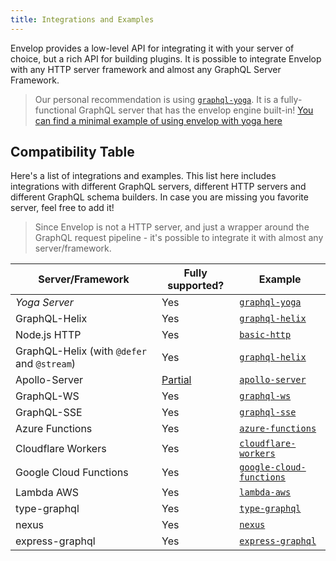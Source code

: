 ```yaml
---
title: Integrations and Examples
---
```


Envelop provides a low-level API for integrating it with your server of choice, but a rich API for building plugins. It is possible to integrate Envelop with any HTTP server framework and almost any GraphQL Server Framework.

> Our personal recommendation is using [`graphql-yoga`](https://graphql-yoga.com/). It is a fully-functional GraphQL server that has the envelop engine built-in! [You can find a minimal example of using envelop with yoga here](https://www.graphql-yoga.com/docs/features/envelop-plugins)

## Compatibility Table

Here's a list of integrations and examples. This list here includes integrations with different GraphQL servers, different HTTP servers and different GraphQL schema builders. In case you are missing you favorite server, feel free to add it!

> Since Envelop is not a HTTP server, and just a wrapper around the GraphQL request pipeline - it's possible to integrate it with almost any server/framework.

| Server/Framework                            | Fully supported?                                                           | Example                                                                                                 |
| ------------------------------------------- | -------------------------------------------------------------------------- | ------------------------------------------------------------------------------------------------------- |
| _Yoga Server_                               | Yes                                                                        | [`graphql-yoga`](https://github.com/dotansimha/graphql-yoga/tree/master/examples)                       |
| GraphQL-Helix                               | Yes                                                                        | [`graphql-helix`](https://github.com/n1ru4l/envelop/tree/main/examples/graphql-helix)                   |
| Node.js HTTP                                | Yes                                                                        | [`basic-http`](https://github.com/n1ru4l/envelop/tree/main/examples/simple-http)                        |
| GraphQL-Helix (with `@defer` and `@stream`) | Yes                                                                        | [`graphql-helix`](https://github.com/n1ru4l/envelop/tree/main/examples/graphql-helix-defer-stream)      |
| Apollo-Server                               | [Partial](https://github.com/apollographql/apollo-server/discussions/5541) | [`apollo-server`](https://github.com/n1ru4l/envelop/tree/main/examples/apollo-server)                   |
| GraphQL-WS                                  | Yes                                                                        | [`graphql-ws`](https://github.com/n1ru4l/envelop/tree/main/examples/graphql-ws)                         |
| GraphQL-SSE                                 | Yes                                                                        | [`graphql-sse`](https://github.com/n1ru4l/envelop/tree/main/examples/graphql-sse)                       |
| Azure Functions                             | Yes                                                                        | [`azure-functions`](https://github.com/n1ru4l/envelop/tree/main/examples/azure-functions)               |
| Cloudflare Workers                          | Yes                                                                        | [`cloudflare-workers`](https://github.com/n1ru4l/envelop/tree/main/examples/cloudflare-workers)         |
| Google Cloud Functions                      | Yes                                                                        | [`google-cloud-functions`](https://github.com/n1ru4l/envelop/tree/main/examples/google-cloud-functions) |
| Lambda AWS                                  | Yes                                                                        | [`lambda-aws`](https://github.com/n1ru4l/envelop/tree/main/examples/lambda-aws)                         |
| type-graphql                                | Yes                                                                        | [`type-graphql`](https://github.com/n1ru4l/envelop/tree/main/examples/typegraphql)                      |
| nexus                                       | Yes                                                                        | [`nexus`](https://github.com/n1ru4l/envelop/tree/main/examples/nexus)                                   |
| express-graphql                             | Yes                                                                        | [`express-graphql`](https://github.com/n1ru4l/envelop/tree/main/examples/express-graphql)               |
